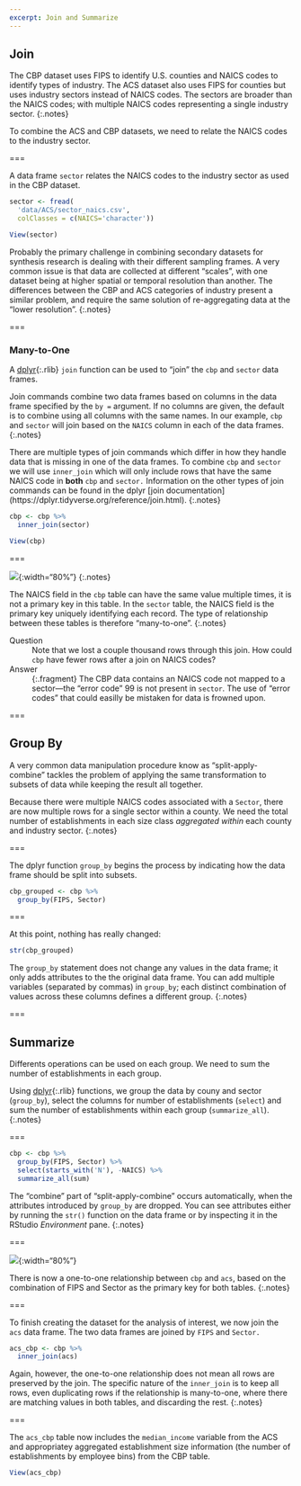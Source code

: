 ```yaml
---
excerpt: Join and Summarize
---
```


## Join

The CBP dataset uses FIPS to identify U.S. counties and NAICS codes to identify
types of industry. The ACS dataset also uses FIPS for counties but uses industry sectors instead of NAICS codes. The sectors are broader than the NAICS codes; with multiple NAICS codes representing a single industry sector. 
{:.notes}

To combine the ACS and CBP datasets, we need to relate the NAICS codes to the industry sector. 

===

A data frame `sector` relates the NAICS codes to the industry sector as used in the CBP dataset. 

```r
sector <- fread(
  'data/ACS/sector_naics.csv',
  colClasses = c(NAICS='character'))
```
```r
View(sector)
```

Probably the primary challenge in combining secondary datasets for synthesis
research is dealing with their different sampling frames. A very common issue is
that data are collected at different "scales", with one dataset being at higher
spatial or temporal resolution than another. The differences between the CBP and
ACS categories of industry present a similar problem, and require the same
solution of re-aggregating data at the "lower resolution".
{:.notes}

===

### Many-to-One
A [dplyr](){:.rlib} `join` function can be used to "join" the `cbp` and `sector` data frames.  

Join commands combine two data frames based on columns in the data frame specified by the `by = ` argument. If no columns are given, the default is to combine using all columns with the same names. In our example, `cbp` and `sector` will join based on the `NAICS` column in each of the data frames.
{:.notes}

There are multiple types of join commands which differ in how they handle data that is missing in one of the data frames. To combine `cbp` and `sector` we will use `inner_join` which will only include rows that have the same NAICS code in **both** `cbp` and `sector.` Information on the other types of join commands can be found in the dplyr [join documentation] (https://dplyr.tidyverse.org/reference/join.html).
{:.notes}

```r
cbp <- cbp %>%
  inner_join(sector)
```

```r
View(cbp)
```

===

![]({% include asset.html path="images/many-to-one.svg" %}){:width="80%"}
{:.notes}

The NAICS field in the `cbp` table can have the same value multiple times, it is
not a primary key in this table. In the `sector` table, the NAICS field is the
primary key uniquely identifying each record. The type of relationship between
these tables is therefore "many-to-one".
{:.notes}

Question
: Note that we lost a couple thousand rows through this join. How could
`cbp` have fewer rows after a join on NAICS codes?

Answer
: {:.fragment} The CBP data contains an NAICS code not mapped to a sector---the
"error code" 99 is not present in `sector`. The use of "error codes" that
could easilly be mistaken for data is frowned upon.

===

## Group By

A very common data manipulation procedure know as "split-apply-combine" tackles
the problem of applying the same transformation to subsets of data while keeping
the result all together. 

Because there were multiple NAICS codes associated with a `Sector`, there are now multiple rows for a single sector within a county. We need the total number of establishments
in each size class *aggregated within* each county and industry sector.
{:.notes}

===

The dplyr function `group_by` begins the process by indicating how the data
frame should be split into subsets.

```r
cbp_grouped <- cbp %>%
  group_by(FIPS, Sector)
```

===

At this point, nothing has really changed:

```r
str(cbp_grouped)
```

The `group_by` statement does not change any values in the data frame; it only
adds attributes to the the original data frame. You can add multiple variables
(separated by commas) in `group_by`; each distinct combination of values across
these columns defines a different group.
{:.notes}

===

## Summarize

Differents operations can be used on each group. We need to sum the number of
establishments in each group. 

Using [dplyr](){:.rlib} functions, we group the data by couny and sector (`group_by`), select the columns for number of establishments (`select`) and sum the number of establishments within each group (`summarize_all`).
{:.notes}

===

```r
cbp <- cbp %>%
  group_by(FIPS, Sector) %>%
  select(starts_with('N'), -NAICS) %>%
  summarize_all(sum)
```

The "combine" part of "split-apply-combine" occurs automatically, when the
attributes introduced by `group_by` are dropped. You can see attributes either
by running the `str()` function on the data frame or by inspecting it in the
RStudio *Environment* pane.
{:.notes}

===

![]({% include asset.html path="images/one-to-one.svg" %}){:width="80%"}

There is now a one-to-one relationship between `cbp` and `acs`, based on
the combination of FIPS and Sector as the primary key for both tables.
{:.notes}

===

To finish creating the dataset for the analysis of interest, we now join the `acs` data frame. The two data frames are joined by `FIPS` and `Sector.`

```r
acs_cbp <- cbp %>%
  inner_join(acs)
```

Again, however, the one-to-one relationship does not mean all rows are preserved
by the join. The specific nature of the `inner_join` is to keep all rows, even
duplicating rows if the relationship is many-to-one, where there are matching
values in both tables, and discarding the rest.
{:.notes}

===

The `acs_cbp` table now includes the `median_income` variable from the ACS and
appropriatey aggregated establishment size information (the number of
establishments by employee bins) from the CBP table.

```r
View(acs_cbp)
```
